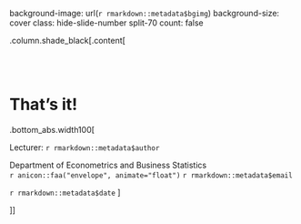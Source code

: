 background-image: url(`r rmarkdown::metadata$bgimg`)
background-size: cover
class: hide-slide-number split-70
count: false

.column.shade_black[.content[

<br><br>

# That's it!

.bottom_abs.width100[

Lecturer: `r rmarkdown::metadata$author`

Department of Econometrics and Business Statistics<br>
`r anicon::faa("envelope", animate="float")`  `r rmarkdown::metadata$email`

`r rmarkdown::metadata$date`
]


]]



<div class="column transition monash-m-new delay-1s" style="clip-path:url(#swipe__clip-path);">
<div class="background-image" style="background-image:url('images/large.png');background-position: center;background-size:cover;margin-left:3px;">
<svg class="clip-svg absolute">
<defs>
<clipPath id="swipe__clip-path" clipPathUnits="objectBoundingBox">
<polygon points="0.5745 0, 0.5 0.33, 0.42 0, 0 0, 0 1, 0.27 1, 0.27 0.59, 0.37 1, 0.634 1, 0.736 0.59, 0.736 1, 1 1, 1 0, 0.5745 0" />
</clipPath>
</defs>	
</svg>
</div>
</div>

